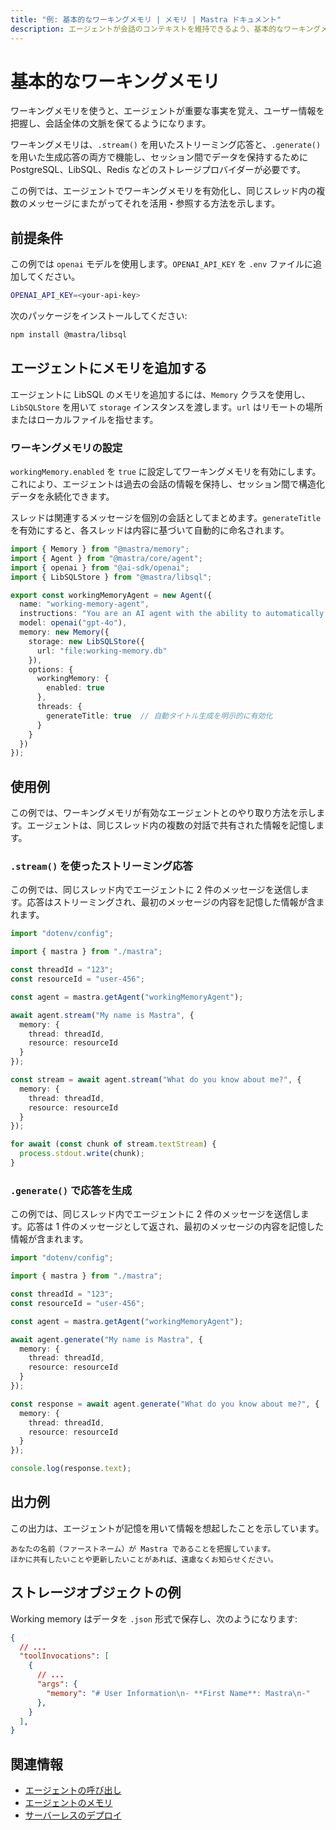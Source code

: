 ```yaml
---
title: "例: 基本的なワーキングメモリ | メモリ | Mastra ドキュメント"
description: エージェントが会話のコンテキストを維持できるよう、基本的なワーキングメモリを有効にする方法を示す例。
---
```




# 基本的なワーキングメモリ

ワーキングメモリを使うと、エージェントが重要な事実を覚え、ユーザー情報を把握し、会話全体の文脈を保てるようになります。

ワーキングメモリは、`.stream()` を用いたストリーミング応答と、`.generate()` を用いた生成応答の両方で機能し、セッション間でデータを保持するために PostgreSQL、LibSQL、Redis などのストレージプロバイダーが必要です。

この例では、エージェントでワーキングメモリを有効化し、同じスレッド内の複数のメッセージにまたがってそれを活用・参照する方法を示します。



## 前提条件

この例では `openai` モデルを使用します。`OPENAI_API_KEY` を `.env` ファイルに追加してください。

```bash filename=".env" copy
OPENAI_API_KEY=<your-api-key>
```

次のパッケージをインストールしてください:

```bash copy
npm install @mastra/libsql
```



## エージェントにメモリを追加する

エージェントに LibSQL のメモリを追加するには、`Memory` クラスを使用し、`LibSQLStore` を用いて `storage` インスタンスを渡します。`url` はリモートの場所またはローカルファイルを指せます。

### ワーキングメモリの設定

`workingMemory.enabled` を `true` に設定してワーキングメモリを有効にします。これにより、エージェントは過去の会話の情報を保持し、セッション間で構造化データを永続化できます。

スレッドは関連するメッセージを個別の会話としてまとめます。`generateTitle` を有効にすると、各スレッドは内容に基づいて自動的に命名されます。

```typescript filename="src/mastra/agents/example-working-memory-agent.ts" showLineNumbers copy
import { Memory } from "@mastra/memory";
import { Agent } from "@mastra/core/agent";
import { openai } from "@ai-sdk/openai";
import { LibSQLStore } from "@mastra/libsql";

export const workingMemoryAgent = new Agent({
  name: "working-memory-agent",
  instructions: "You are an AI agent with the ability to automatically recall memories from previous interactions.",
  model: openai("gpt-4o"),
  memory: new Memory({
    storage: new LibSQLStore({
      url: "file:working-memory.db"
    }),
    options: {
      workingMemory: {
        enabled: true
      },
      threads: {
        generateTitle: true  // 自動タイトル生成を明示的に有効化
      }
    }
  })
});
```



## 使用例

この例では、ワーキングメモリが有効なエージェントとのやり取り方法を示します。エージェントは、同じスレッド内の複数の対話で共有された情報を記憶します。

### `.stream()` を使ったストリーミング応答

この例では、同じスレッド内でエージェントに 2 件のメッセージを送信します。応答はストリーミングされ、最初のメッセージの内容を記憶した情報が含まれます。

```typescript filename="src/test-working-memory-agent.ts" showLineNumbers copy
import "dotenv/config";

import { mastra } from "./mastra";

const threadId = "123";
const resourceId = "user-456";

const agent = mastra.getAgent("workingMemoryAgent");

await agent.stream("My name is Mastra", {
  memory: {
    thread: threadId,
    resource: resourceId
  }
});

const stream = await agent.stream("What do you know about me?", {
  memory: {
    thread: threadId,
    resource: resourceId
  }
});

for await (const chunk of stream.textStream) {
  process.stdout.write(chunk);
}
```

### `.generate()` で応答を生成

この例では、同じスレッド内でエージェントに 2 件のメッセージを送信します。応答は 1 件のメッセージとして返され、最初のメッセージの内容を記憶した情報が含まれます。

```typescript filename="src/test-working-memory-agent.ts" showLineNumbers copy
import "dotenv/config";

import { mastra } from "./mastra";

const threadId = "123";
const resourceId = "user-456";

const agent = mastra.getAgent("workingMemoryAgent");

await agent.generate("My name is Mastra", {
  memory: {
    thread: threadId,
    resource: resourceId
  }
});

const response = await agent.generate("What do you know about me?", {
  memory: {
    thread: threadId,
    resource: resourceId
  }
});

console.log(response.text);
```



## 出力例

この出力は、エージェントが記憶を用いて情報を想起したことを示しています。

```text
あなたの名前（ファーストネーム）が Mastra であることを把握しています。
ほかに共有したいことや更新したいことがあれば、遠慮なくお知らせください。
```



## ストレージオブジェクトの例

Working memory はデータを `.json` 形式で保存し、次のようになります:

```json
{
  // ...
  "toolInvocations": [
    {
      // ...
      "args": {
        "memory": "# User Information\n- **First Name**: Mastra\n-"
      },
    }
  ],
}
```



## 関連情報

- [エージェントの呼び出し](../agents/calling-agents.mdx#from-the-command-line)
- [エージェントのメモリ](../../docs/agents/agent-memory.mdx)
- [サーバーレスのデプロイ](../../docs/deployment/server-deployment.mdx#libsqlstore)
